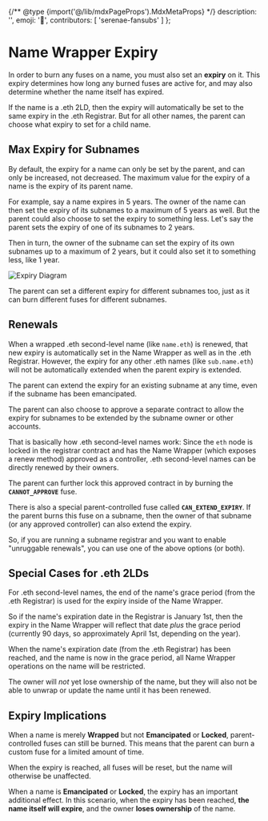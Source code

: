 {/** @type {import('@/lib/mdxPageProps').MdxMetaProps} */}
    description: '',
    emoji: '🎁',
    contributors: [
        'serenae-fansubs'
    ]
};

# Name Wrapper Expiry

In order to burn any fuses on a name, you must also set an **expiry** on it. This expiry determines how long any burned fuses are active for, and may also determine whether the name itself has expired.

If the name is a .eth 2LD, then the expiry will automatically be set to the same expiry in the .eth Registrar. But for all other names, the parent can choose what expiry to set for a child name.

## Max Expiry for Subnames

By default, the expiry for a name can only be set by the parent, and can only be increased, not decreased. The maximum value for the expiry of a name is the expiry of its parent name.

For example, say a name expires in 5 years. The owner of the name can then set the expiry of its subnames to a maximum of 5 years as well. But the parent could also choose to set the expiry to something less. Let's say the parent sets the expiry of one of its subnames to 2 years.

Then in turn, the owner of the subname can set the expiry of its own subnames up to a maximum of 2 years, but it could also set it to something less, like 1 year.

<div className="card1 p-4">
    <img src="/content/namewrapper/namewrapper-expiry-subnames.jpg" alt="Expiry Diagram" />
</div>

The parent can set a different expiry for different subnames too, just as it can burn different fuses for different subnames.

## Renewals

When a wrapped .eth second-level name (like `name.eth`) is renewed, that new expiry is automatically set in the Name Wrapper as well as in the .eth Registrar. However, the expiry for any other .eth names (like `sub.name.eth`) will not be automatically extended when the parent expiry is extended.

The parent can extend the expiry for an existing subname at any time, even if the subname has been emancipated.

The parent can also choose to approve a separate contract to allow the expiry for subnames to be extended by the subname owner or other accounts.

That is basically how .eth second-level names work: Since the `eth` node is locked in the registrar contract and has the Name Wrapper (which exposes a renew method) approved as a controller, .eth second-level names can be directly renewed by their owners.

The parent can further lock this approved contract in by burning the **`CANNOT_APPROVE`** fuse.

There is also a special parent-controlled fuse called **`CAN_EXTEND_EXPIRY`**. If the parent burns this fuse on a subname, then the owner of that subname (or any approved controller) can also extend the expiry.

So, if you are running a subname registrar and you want to enable "unruggable renewals", you can use one of the above options (or both).

## Special Cases for .eth 2LDs

For .eth second-level names, the end of the name's grace period (from the .eth Registrar) is used for the expiry inside of the Name Wrapper.

So if the name's expiration date in the Registrar is January 1st, then the expiry in the Name Wrapper will reflect that date *plus* the grace period (currently 90 days, so approximately April 1st, depending on the year).

When the name's expiration date (from the .eth Registrar) has been reached, and the name is now in the grace period, all Name Wrapper operations on the name will be restricted. 

The owner will *not* yet lose ownership of the name, but they will also not be able to unwrap or update the name until it has been renewed.

## Expiry Implications

When a name is merely **Wrapped** but not **Emancipated** or **Locked**, parent-controlled fuses can still be burned. This means that the parent can burn a custom fuse for a limited amount of time.

When the expiry is reached, all fuses will be reset, but the name will otherwise be unaffected.

When a name is **Emancipated** or **Locked**, the expiry has an important additional effect. In this scenario, when the expiry has been reached, **the name itself will expire**, and the owner **loses ownership** of the name.
